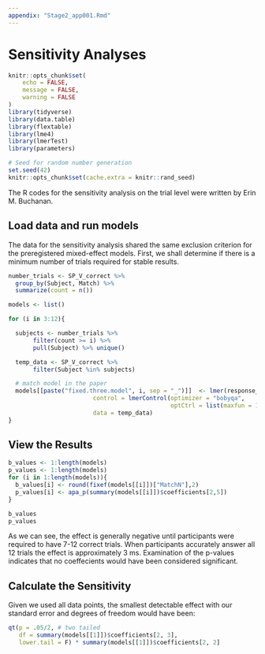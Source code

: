 ```yaml
---
appendix: "Stage2_app001.Rmd"
---
```


# Sensitivity Analyses

```r
knitr::opts_chunk$set(
	echo = FALSE,
	message = FALSE,
	warning = FALSE
)
library(tidyverse)
library(data.table)
library(flextable)
library(lme4)
library(lmerTest)
library(parameters)
```

```r
# Seed for random number generation
set.seed(42)
knitr::opts_chunk$set(cache.extra = knitr::rand_seed)
```

The R codes for the sensitivity analysis on the trial level were written by Erin M. Buchanan. 

## Load data and run models

The data for the sensitivity analysis shared the same exclusion criterion for the preregistered mixed-effect models.  First, we shall determine if there is a minimum number of trials required for stable results. 

```r
number_trials <- SP_V_correct %>% 
  group_by(Subject, Match) %>%
  summarize(count = n())
```

```r
models <- list()

for (i in 3:12){

  subjects <- number_trials %>%
       filter(count >= i) %>%
       pull(Subject) %>% unique()

  temp_data <- SP_V_correct %>%
       filter(Subject %in% subjects)

  # match model in the paper
  models[[paste("fixed.three.model", i, sep = "_")]]  <- lmer(response_time ~ Match + (1|Subject) + (1|Target) + (1|PSA_ID), 
                        control = lmerControl(optimizer = "bobyqa",
                                              optCtrl = list(maxfun = 1e6)), 
                        data = temp_data)
}
```

## View the Results

```r
b_values <- 1:length(models)
p_values <- 1:length(models)
for (i in 1:length(models)){
  b_values[i] <- round(fixef(models[[i]])["MatchN"],2)
  p_values[i] <- apa_p(summary(models[[i]])$coefficients[2,5])
}

b_values
p_values
```

As we can see, the effect is generally negative until participants were required to have 7-12 correct trials. When participants accurately answer all 12 trials the effect is approximately 3 ms. Examination of the p-values indicates that no coeffecients would have been considered significant. 

## Calculate the Sensitivity

Given we used all data points, the smallest detectable effect with our standard error and degrees of freedom would have been: 

```r
qt(p = .05/2, # two tailed 
   df = summary(models[[1]])$coefficients[2, 3],
   lower.tail = F) * summary(models[[1]])$coefficients[2, 2] 
```

